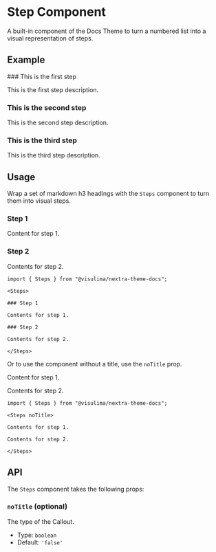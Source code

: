 
# Step Component

A built-in component of the Docs Theme to turn a numbered list into a visual
representation of steps.

## Example

<Steps>
### This is the first step

This is the first step description.

### This is the second step

This is the second step description.

### This is the third step

This is the third step description.

</Steps>

## Usage

Wrap a set of markdown h3 headings with the `Steps` component to turn them into
visual steps.

<Steps>

### Step 1

Content for step 1.

### Step 2

Contents for step 2.

</Steps>

```mdx
import { Steps } from "@visulima/nextra-theme-docs";

<Steps>

### Step 1

Contents for step 1.

### Step 2

Contents for step 2.

</Steps>
```

Or to use the component without a title, use the `noTitle` prop.

<Steps noTitle>

Content for step 1.

Contents for step 2.

</Steps>

```mdx
import { Steps } from "@visulima/nextra-theme-docs";

<Steps noTitle>

Contents for step 1.

Contents for step 2.

</Steps>
```

## API

The `Steps` component takes the following props:

### `noTitle` (optional)

The type of the Callout.

-   Type: `boolean`
-   Default: `'false'`
